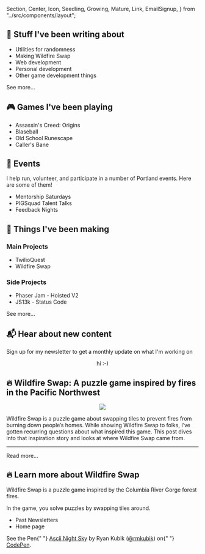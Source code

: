  Section,
  Center,
  Icon,
  Seedling,
  Growing,
  Mature,
  Link,
  EmailSignup,
} from "../src/components/layout";

<Section area="writing" color="lightpink">


## <Icon>📝</Icon> Stuff I've been writing about

- Utilities for randomness <Seedling/>
- Making Wildfire Swap <Growing/>
- Web development <Mature/>
- Personal development <Growing/>
- Other game development things <Seedling/>

<Link to="https://ryankubik.com/blog">See more...</Link>

</Section>
<Section area="playing" color="lightgreen">


## <Icon>🎮</Icon> Games I've been playing

- Assassin's Creed: Origins
- Blaseball
- Old School Runescape
- Caller's Bane

</Section>
<Section area="a"></Section>
<Section area="b" color="black"></Section>
<Section area="c"></Section>
<Section area="events" color="lightsalmon">


## <Icon>📅</Icon> Events

I help run, volunteer, and participate in a number of Portland events. Here are some of them!

- <Link to="https://www.meetup.com/Mentorship-Saturdays/">
    Mentorship Saturdays
  </Link>
- PIGSquad Talent Talks
- Feedback Nights

</Section>
<Section area="making" color="lightskyblue">


## <Icon>🔨</Icon> Things I've been making

### Main Projects

- TwilioQuest
- Wildfire Swap

### Side Projects

- Phaser Jam - Hoisted V2
- JS13k - Status Code

<Link to="/">See more...</Link>

</Section>
<Section area="mailing-list" color="lavender">


## <Icon>📬</Icon> Hear about new content

Sign up for my newsletter to get a monthly update on what I'm working on

<EmailSignup />
</Section>
<Section area="hello" color="black"></Section>
<Section area="game">
  <Center>
    <p>hi :-)</p>
  </Center>
</Section>
<Section area="wildfire-featured">


## <Icon>🔥</Icon> Wildfire Swap: A puzzle game inspired by fires in the Pacific Northwest

<Center>
  <img src="https://ryankubik.com/blog/static/4625c2b5947636670e57c4083152b5bc/b06ae/wildfire-title-with-logo-trimmed.png" />
</Center>

Wildfire Swap is a puzzle game about swapping tiles to prevent fires from burning down people’s homes. While showing Wildfire Swap to folks, I’ve gotten recurring questions about what inspired this game. This post dives into that inspiration story and looks at where Wildfire Swap came from.

<hr />

<Link to="https://ryankubik.com/blog/wildfire-swap-inspiration/">
  Read more...
</Link>

</Section>
<Section area="wildfire-more" color="lightsalmon">


## <Icon>🔥</Icon> Learn more about Wildfire Swap

Wildfire Swap is a puzzle game inspired by the Columbia River Gorge forest fires.

In the game, you solve puzzles by swapping tiles around.

- Past Newsletters
- <Link to="https://wildfire.fun">Home page</Link>

</Section>
<Section area="stars">
  <p
    className="codepen"
    data-height="265"
    data-theme-id="light"
    data-default-tab="result"
    data-user="rmkubik"
    data-slug-hash="bMZBMw"
    data-pen-title="Ascii Night Sky"
  >
    <span>
      See the Pen{" "}
      <a href="https://codepen.io/rmkubik/pen/bMZBMw">Ascii Night Sky</a> by
      Ryan Kubik (<a href="https://codepen.io/rmkubik">@rmkubik</a>) on{" "}
      <a href="https://codepen.io">CodePen</a>.
    </span>
  </p>
</Section>

